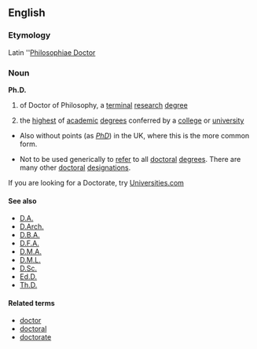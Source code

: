 ==English==
=== Etymology ===
Latin ''[[Philosophiae Doctor]]

===Noun===
'''Ph.D.'''

#{{abbreviation}} of Doctor of Philosophy, a [[terminal]] [[research]] [[degree]]
#the [[highest]] of [[academic]] [[degree]]s conferred by a [[college]] or [[university]]

*Also without points (as ''[[PhD]]'') in the UK, where this is the more common form.

*Not to be used generically to [[refer]] to all [[doctoral]] [[degree]]s. There are many other [[doctoral]] [[designation]]s.

If you are looking for a Doctorate, try [http://www.universities.com Universities.com]

====See also====
*[[D.A.]]
*[[D.Arch.]]
*[[D.B.A.]]
*[[D.F.A.]]
*[[D.M.A.]]
*[[D.M.L.]]
*[[D.Sc.]]
*[[Ed.D.]]
*[[Th.D.]]

====Related terms====
*[[doctor]]
*[[doctoral]]
*[[doctorate]]